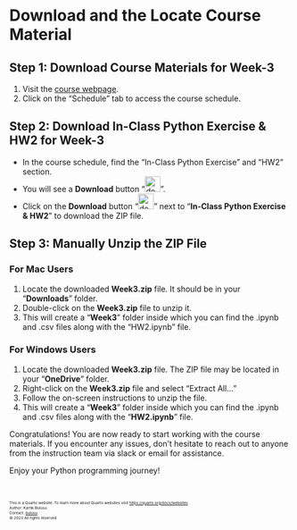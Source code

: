 # Download and the Locate Course Material


## Step 1: Download Course Materials for Week-3

1. Visit the [course webpage](https://gwu-csci1010.archived2023.github.io).
2. Click on the "Schedule" tab to access the course schedule.

## Step 2: Download In-Class Python Exercise & HW2 for Week-3

- In the course schedule, find the "In-Class Python Exercise" and "HW2" section.
- You will see a **Download** button "![download-button](images/file-black.png){width=28}".
- Click on the **Download** button "![download-button](images/file-black.png){width=28}" next to "**In-Class Python Exercise & HW2**" to download the ZIP file.

## Step 3: Manually Unzip the ZIP File

### For Mac Users

1. Locate the downloaded **Week3.zip** file. It should be in your "**Downloads**" folder.
2. Double-click on the **Week3.zip** file to unzip it.
3. This will create a "**Week3**" folder inside which you can find the .ipynb and .csv files along with the "HW2.ipynb" file.

### For Windows Users

1. Locate the downloaded **Week3.zip** file. The ZIP file may be located in your "**OneDrive**" folder.
2. Right-click on the **Week3.zip** file and select "Extract All..."
3. Follow the on-screen instructions to unzip the file.
4. This will create a "**Week3**" folder inside which you can find the .ipynb and .csv files along with the "**HW2.ipynb**" file.

Congratulations! You are now ready to start working with the course materials. If you encounter any issues, don't hesitate to reach out to anyone from the instruction team via slack or email for assistance.

Enjoy your Python programming journey!

<br>
<footer>
  <p><small><small><small><small>This is a Quarto website. To learn more about Quarto websites visit <https://quarto.org/docs/websites>.<br>
  Author: Kartik Bulusu<br>
  Contact: <a href="mailto:bulusu@gwu.edu">bulusu</a><br>
  &copy; 2023 All rights reserved</small></small></small></small></p>
</footer>
